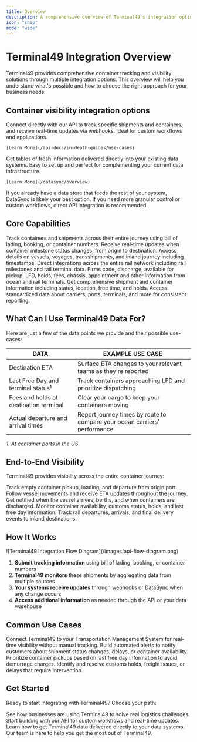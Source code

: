 ```yaml
---
title: Overview
description: A comprehensive overview of Terminal49's integration options, capabilities, and use cases for container tracking and visibility.
icon: "ship"
mode: "wide"
---
```


# Terminal49 Integration Overview

Terminal49 provides comprehensive container tracking and visibility solutions through multiple integration options. This overview will help you understand what's possible and how to choose the right approach for your business needs.

## Container visibility integration options

<CardGroup cols={2}>
  <Card title="API Integration" icon="code" color="#0D96F2">
    Connect directly with our API to track specific shipments and containers, and receive real-time updates via webhooks. Ideal for custom workflows and applications.

    [Learn More](/api-docs/in-depth-guides/use-cases)
  </Card>
  <Card title="DataSync" icon="database" color="#0D96F2">
    Get tables of fresh information delivered directly into your existing data systems. Easy to set up and perfect for complementing your current data infrastructure.

    [Learn More](/datasync/overview)
  </Card>
</CardGroup>

If you already have a data store that feeds the rest of your system, DataSync is likely your best option. If you need more granular control or custom workflows, direct API integration is recommended.

## Core Capabilities

<CardGroup cols={3}>
  <Card title="Shipment and Container Tracking" icon="ship" color="#0D96F2">
    Track containers and shipments across their entire journey using bill of lading, booking, or container numbers.
  </Card>
  <Card title="Container Milestone Events" icon="bell" color="#0D96F2">
    Receive real-time updates when container milestone status changes, from origin to destination.
  </Card>
  <Card title="Shipment Route Details" icon="route" color="#0D96F2">
    Access details on vessels, voyages, transshipments, and inland journey including timestamps.
  </Card>
  <Card title="Class-1 Rail Integration" icon="train" color="#0D96F2">
    Direct integrations across the entire rail network including rail milestones and rail terminal data.
  </Card>
  <Card title="Terminal Data" icon="warehouse" color="#0D96F2">
    Firms code, discharge, available for pickup, LFD, holds, fees, chassis, appointment and other information from ocean and rail terminals.
  </Card>
  <Card title="Shipment and Container Details" icon="box" color="#0D96F2">
    Get comprehensive shipment and container information including status, location, free time, and holds.
  </Card>
  <Card title="Reference Data" icon="database" color="#0D96F2">
    Access standardized data about carriers, ports, terminals, and more for consistent reporting.
  </Card>
</CardGroup>

## What Can I Use Terminal49 Data For?

Here are just a few of the data points we provide and their possible use-cases:

| DATA                                   | EXAMPLE USE CASE                                                         |
|----------------------------------------|--------------------------------------------------------------------------|
| Destination ETA                        | Surface ETA changes to your relevant teams as they're reported           |
| Last Free Day and terminal status¹     | Track containers approaching LFD and prioritize dispatching              |
| Fees and holds at destination terminal | Clear your cargo to keep your containers moving                          |
| Actual departure and arrival times     | Report journey times by route to compare your ocean carriers' performance|

_1. At container ports in the US_

## End-to-End Visibility

Terminal49 provides visibility across the entire container journey:

<Steps>
  <Step title="Origin Events">
    Track empty container pickup, loading, and departure from origin port.
  </Step>
  <Step title="Ocean Transit">
    Follow vessel movements and receive ETA updates throughout the journey.
  </Step>
  <Step title="Port Arrival">
    Get notified when the vessel arrives, berths, and when containers are discharged.
  </Step>
  <Step title="Terminal Status">
    Monitor container availability, customs status, holds, and last free day information.
  </Step>
  <Step title="Inland Movement">
    Track rail departures, arrivals, and final delivery events to inland destinations.
  </Step>
</Steps>

## How It Works

<Frame>
  ![Terminal49 Integration Flow Diagram](/images/api-flow-diagram.png)
</Frame>

1. **Submit tracking information** using bill of lading, booking, or container numbers
2. **Terminal49 monitors** these shipments by aggregating data from multiple sources
3. **Your systems receive updates** through webhooks or DataSync when any change occurs
4. **Access additional information** as needed through the API or your data warehouse

## Common Use Cases

<CardGroup cols={2}>
  <Card title="TMS Integration" icon="computer" color="#0D96F2">
    Connect Terminal49 to your Transportation Management System for real-time visibility without manual tracking.
  </Card>

  <Card title="Customer Notifications" icon="envelope" color="#0D96F2">
    Build automated alerts to notify customers about shipment status changes, delays, or container availability.
  </Card>

  <Card title="Drayage Optimization" icon="truck" color="#0D96F2">
    Prioritize container pickups based on last free day information to avoid demurrage charges.
  </Card>

  <Card title="Exception Management" icon="exclamation-triangle" color="#0D96F2">
    Identify and resolve customs holds, freight issues, or delays that require intervention.
  </Card>
</CardGroup>

## Get Started

Ready to start integrating with Terminal49? Choose your path:

<CardGroup cols={2}>
  <Card title="Explore Use Cases" icon="lightbulb" color="#0D96F2" href="/api-docs/in-depth-guides/use-cases">
    See how businesses are using Terminal49 to solve real logistics challenges.
  </Card>

  <Card title="API Integration" icon="code" color="#0D96F2" href="/api-docs/in-depth-guides/quickstart">
    Start building with our API for custom workflows and real-time updates.
  </Card>

  <Card title="DataSync Setup" icon="database" color="#0D96F2" href="/datasync/overview">
    Learn how to get Terminal49 data delivered directly to your data systems.
  </Card>

  <Card title="Contact Us" icon="phone" color="#0D96F2" href="https://www.terminal49.com/contact/">
    Our team is here to help you get the most out of Terminal49.
  </Card>
</CardGroup>

